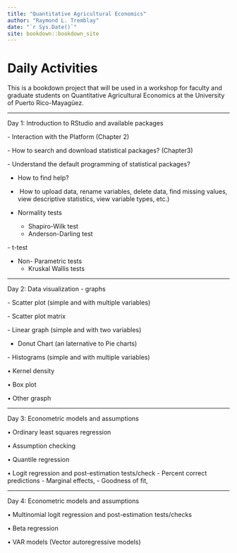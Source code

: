 ```yaml
--- 
title: "Quantitative Agricultural Economics"
author: "Raymond L. Tremblay"
date: "`r Sys.Date()`"
site: bookdown::bookdown_site
---
```


# Daily Activities

This is a bookdown project that will be used in a workshop for faculty and graduate students on Quantitative Agricultural Economics at the University of Puerto Rico-Mayagüez. 


***


Day 1: Introduction to RStudio and available packages

   -⁠ ⁠Interaction with the Platform (Chapter 2)

   -⁠ ⁠How to search and download statistical packages? (Chapter3)

   -⁠ Understand the default programming of statistical packages?

   -  ⁠How to find help?

   - ⁠ ⁠How to upload data, rename variables, delete data, find missing values, view descriptive statistics, view variable types, etc.)

   - Normality tests
      - ⁠Shapiro-Wilk test
      - Anderson-Darling test

   -⁠ t-test

 - ⁠Non- Parametric tests
      - ⁠Kruskal Wallis tests


***
 
Day 2: Data visualization - graphs

  -⁠ ⁠Scatter plot (simple and with multiple variables)

  -⁠ ⁠Scatter plot matrix

  -⁠ ⁠Linear graph (simple and with two variables)

  - Donut Chart (an laternative to Pie charts)

  -⁠ ⁠Histograms (simple and with multiple variables)

•⁠ ⁠Kernel density

•⁠ ⁠Box plot

•⁠ ⁠Other grasph


***
 
Day 3: Econometric models and assumptions

•⁠ ⁠Ordinary least squares regression

•⁠ ⁠Assumption checking

•⁠ ⁠Quantile regression

•⁠ ⁠Logit regression and post-estimation tests/check
       - Percent correct predictions
       - Marginal effects, 
       - Goodness of fit, 
       


***

Day 4: Econometric models and assumptions

•⁠ ⁠Multinomial logit regression and post-estimation tests/checks

•⁠ ⁠Beta regression

•⁠ ⁠VAR models (Vector autoregressive models)